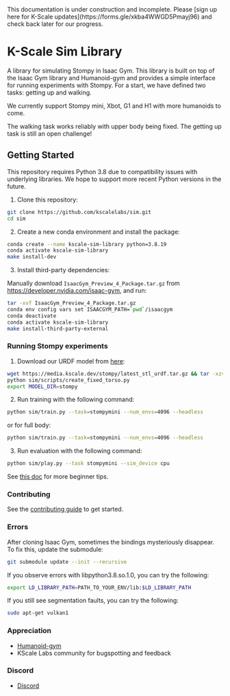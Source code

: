 
<Callout type="warning" emoji="⚠️">
This documentation is under construction and incomplete. Please [sign up here for K-Scale updates](https://forms.gle/xkba4WWGD5Pmayj96) and check back later for our progress.
</Callout>


# K-Scale Sim Library

A library for simulating Stompy in Isaac Gym. This library is built on top of
the Isaac Gym library and Humanoid-gym and provides a simple interface for
running experiments with Stompy. For a start, we have defined two tasks:
getting up and walking.

We currently support Stompy mini, Xbot, G1 and H1 with more humanoids to come.

The walking task works reliably with upper body being fixed.
The getting up task is still an open challenge!


## Getting Started

This repository requires Python 3.8 due to compatibility issues with underlying libraries. We hope to support more recent Python versions in the future.

1. Clone this repository:
```bash
git clone https://github.com/kscalelabs/sim.git
cd sim
```

2. Create a new conda environment and install the package:
```bash
conda create --name kscale-sim-library python=3.8.19
conda activate kscale-sim-library
make install-dev
```

3. Install third-party dependencies:

Manually download `IsaacGym_Preview_4_Package.tar.gz` from https://developer.nvidia.com/isaac-gym, and run:
```bash
tar -xvf IsaacGym_Preview_4_Package.tar.gz
conda env config vars set ISAACGYM_PATH=`pwd`/isaacgym
conda deactivate
conda activate kscale-sim-library
make install-third-party-external
```

### Running Stompy experiments
1. Download our URDF model from [here](https://store.kscale.dev/):
```bash
wget https://media.kscale.dev/stompy/latest_stl_urdf.tar.gz && tar -xzvf latest_stl_urdf.tar.gz
python sim/scripts/create_fixed_torso.py
export MODEL_DIR=stompy
```

2. Run training with the following command:
```bash
python sim/train.py --task=stompymini --num_envs=4096 --headless
```
or for full body:
```bash
python sim/train.py --task=stompymini --num_envs=4096 --headless
```

3. Run evaluation with the following command:
```bash
python sim/play.py --task stompymini --sim_device cpu

```
See [this doc](https://docs.google.com/document/d/1YZzBqIXO7oq7vIKu-BZr5ssNsi3nKtxpRPnfSnTXojA/edit?usp=sharing) for more beginner tips.

### Contributing
See the [contributing guide](CONTRIBUTING.md) to get started.

### Errors
After cloning Isaac Gym, sometimes the bindings mysteriously disappear.
To fix this, update the submodule:
```bash
git submodule update --init --recursive
```

If you observe errors with libpython3.8.so.1.0, you can try the following:
```bash
export LD_LIBRARY_PATH=PATH_TO_YOUR_ENV/lib:$LD_LIBRARY_PATH
```

If you still see segmentation faults, you can try the following:
```bash
sudo apt-get vulkan1
```

### Appreciation
- [Humanoid-gym](https://sites.google.com/view/humanoid-gym/)
- KScale Labs community for bugspotting and feedback

### Discord
- [Discord](https://discord.com/invite/rhCy6UdBRD)
